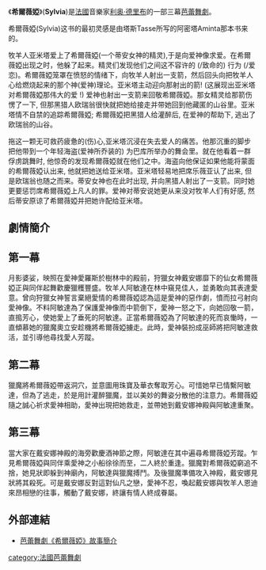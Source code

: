 《'''希爾薇婭'''》('''Sylvia''')是[[法國|法國]]音樂家[[利奥·德里布|利奥·德里布]]的一部三幕[[芭蕾舞劇|芭蕾舞劇]]。

希爾薇婭(Sylvia)这书的最初灵感是由塔斯Tasse所写的阿密塔Aminta那本书来的。

牧羊人亚米塔爱上了希爾薇婭(一个蒂安女神的精灵),于是向爱神像求爱。在希爾薇婭出现之时，他躲了起来。精灵们发现他们之间这不容许的 (/致命的) 行为 (/爱恋)。希爾薇婭笼罩在愤怒的情绪下，向牧羊人射出一支箭，然后回头向把牧羊人心给燃烧起来的那个神(爱神)理论。亚米塔主动迎向那射出的箭! (这展现出亚米塔对希爾薇婭那伟大的爱 !) 爱神也射出一支箭来回敬希爾薇婭。那女精灵给那箭伤愣了一下, 但那黑猎人欧瑞翁很快就把她给接走并带她回到他藏匿的山谷里。亚米塔情不自禁的追踪希爾薇婭; 希爾薇婭把黑猎人给灌醉后, 在爱神的帮助下, 逃出了欧瑞翁的山谷。

拖这一颗无可救药疲惫的(伤)心,亚米塔沉浸在失去爱人的痛苦。他那沉重的脚步把他带到一个年轻海盗(爱神所乔装的) 为巴库所举办的舞会里。就在他看着一群俘虏跳舞时, 他惊奇的发现希爾薇婭就在他们之中。海盗向他保证如果他能将蒙面的希爾薇婭认出来, 他就把她送给亚米塔。亚米塔轻易地把席乐薇亚认了出来, 但是欧瑞翁也随之而来。蒂安女神也在此时出现, 并向黑猎人射出了一支箭。同时她更要惩罚席希爾薇婭上凡人的罪。爱神对蒂安说她更从来没对牧羊人们有好感, 然后蒂安原谅了希爾薇婭并把她许配给亚米塔。



== 劇情簡介 ==


== 第一幕 ==

月影婆娑，映照在愛神愛羅斯於樹林中的殿前，狩獵女神戴安娜靡下的仙女希爾薇婭正與同伴起舞歡慶獵穫豐盛。牧羊人阿敏達在林中窺見佳人，並勇敢向其表達愛意。曾向狩獵女神誓言棄絕愛情的希爾薇婭認為這是愛神的惡作劇，憤而拉弓射向愛神像。不料阿敏達為了保護愛神像而中箭倒下，愛神一怒之下，向她回敬一箭，直搗芳心，使她愛上了垂死的阿敏達。正當希爾薇婭為了阿敏達的死而哀慟時，一直傾慕她的獵魔奧立安趁機將希爾薇婭擄走。此時，愛神裝扮成巫師將把阿敏達救活，並引導他尋找愛人芳蹤。 


== 第二幕 ==

獵魔將希爾薇婭帶返洞穴，並意圖用珠寶及華衣奪取芳心。可惜她早已情繫阿敏達，但為了逃走，於是用計灌醉獵魔，並以美妙的舞姿分散他的注意力。希爾薇婭隨之誠心祈求愛神相助，愛神出現把她救走，並帶她到戴安娜神殿與阿敏達重聚。


== 第三幕 ==

當大家在戴安娜神殿的海旁歡慶酒神節之際，阿敏達在其中遍尋希爾薇婭芳蹤。乍見希爾薇婭與同伴乘愛神之小船徐徐而至，二人終於重逢。獵魔對希爾薇婭窮追不捨，她見狀即躲到神廟內，阿敏達與獵魔搏鬥。及後獵魔準備攻入神殿，戴安娜見狀將其殺死。可是戴安娜反對這對仙凡之戀，愛神不忍，喚起戴安娜與牧羊人恩迪來昂相戀的往事，觸動了戴安娜，終讓有情人終成眷屬。

==外部連結==
* [https://web.archive.org/web/20080905145627/http://www.lcsd.gov.hk/CE/CulturalService/Programme/b5/dance/jul08/sylvia1.html 芭蕾舞劇《希爾薇婭》故事簡介]

[[category:法國芭蕾舞劇|category:法國芭蕾舞劇]]